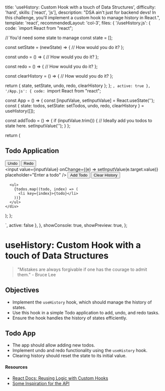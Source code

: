   title: 'useHistory: Custom Hook with a touch of Data Structures',
  difficulty: 'hard',
  skills: ['react', 'js'],
  description:
    "DSA ain't just for backend devs! In this challenge, you'll implement a custom hook to manage history in React.",
  template: 'react',
  recommendedLayout: 'col-3',
  files: {
    '/useHistory.js': {
      code: `import React from "react";

  // You'd need some state to manage
  const state = [];

  const setState = (newState) => {
    // How would you do it?
  };

  const undo = () => {
    // How would you do it?
  };

  const redo = () => {
    // How would you do it?
  };

  const clearHistory = () => {
    // How would you do it?
  };

  return { state, setState, undo, redo, clearHistory };
};
`,
      active: true
    },
    '/App.js': {
      code: `import React from "react";

const App = () => {
  const [inputValue, setInputValue] = React.useState('');
  const { state: todos, setState: setTodos, undo, redo, clearHistory } = useHistory([]);

  const addTodo = () => {
    if (inputValue.trim()) {
      // Ideally add you todos to state here.
      setInputValue('');
    }
  };

  return (
    <div>
      <h2>Todo Application</h2>
      <div>
        <button onClick={undo}>Undo</button>
        <button onClick={redo}>Redo</button>
      </div>
      <input
        value={inputValue}
        onChange={(e) => setInputValue(e.target.value)}
        placeholder="Enter a todo"
      />
      <button onClick={addTodo}>Add Todo</button>
      <button onClick={clearHistory}>Clear History</button>

      <ul>
        {todos.map((todo, index) => (
          <li key={index}>{todo}</li>
        ))}
      </ul>
    </div>
  );
};

`,
      active: false
    },
  },
  showConsole: true,
  showPreview: true,
};

# useHistory: Custom Hook with a touch of Data Structures

> "Mistakes are always forgivable if one has the courage to admit them." - Bruce Lee

## Objectives
- Implement the `useHistory` hook, which should manage the history of states.
- Use this hook in a simple Todo application to add, undo, and redo tasks.
- Ensure the hook handles the history of states efficiently.

## Todo App
- The app should allow adding new todos.
- Implement undo and redo functionality using the `useHistory` hook.
- Clearing history should reset the state to its initial value.

#### Resources
- <a target="_blank" href="https://react.dev/learn/reusing-logic-with-custom-hooks">React Docs: Reusing Logic with Custom Hooks</a>
- <a target="_blank" href="https://usehooks.com/usehistorystate">Some Inspiration for the API</a>
